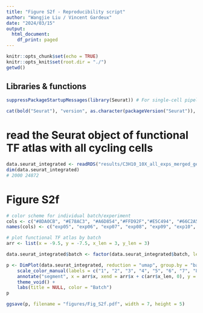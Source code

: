 ```yaml
---
title: "Figure S2f - Reproducibility script"
author: "Wangjie Liu / Vincent Gardeux"
date: "2024/03/15"
output:
  html_document:
    df_print: paged
---
```


```r
knitr::opts_chunk$set(echo = TRUE)
knitr::opts_knit$set(root.dir = "./")
getwd()
```

## Libraries & functions

```r
suppressPackageStartupMessages(library(Seurat)) # For single-cell pipeline

cat(bold("Seurat"), "version", as.character(packageVersion("Seurat")), "\n")
```

# read the Seurat object of functional TF atlas with all cycling cells

```r
data.seurat_integrated <- readRDS("results/C3H10_10X_all_exps_merged_genefiltered_integrated_filtered_functional_cycling.rds")
dim(data.seurat_integrated)
# 2000 24872
```

# Figure S2f

```r
# color scheme for individual batch/experiment
cols <- c("#8DA0CB", "#E78AC3", "#A6D854","#FFD92F","#E5C494", "#66C2A5", "#FC8D62", "#FFCCCC")
names(cols) <- c("exp05", "exp06", "exp07", "exp08", "exp09", "exp10", "exp11", "exp12-13")

# plot functional TF atlas by batch
arr <- list(x = -9.5, y = -7.5, x_len = 3, y_len = 3)

data.seurat_integrated$batch <- factor(data.seurat_integrated$batch, levels = c("exp12-13","exp05", "exp06", "exp07", "exp08", "exp09", "exp10", "exp11"))

p <- DimPlot(data.seurat_integrated, reduction = "umap", group.by = "batch", order = T) + 
    scale_color_manual(labels = c("1", "2", "3", "4", "5", "6", "7", "8"), values = cols) + 
    annotate("segment", x = arr$x, xend = arr$x + c(arr$x_len, 0), y = arr$y, yend = arr$y + c(0, arr$y_len), arrow = arrow(type = "closed", length = unit(6, 'pt')))+ 
    theme_void() + 
    labs(title = NULL, color = "Batch")
p

ggsave(p, filename = "figures/Fig_S2f.pdf", width = 7, height = 5)
```
